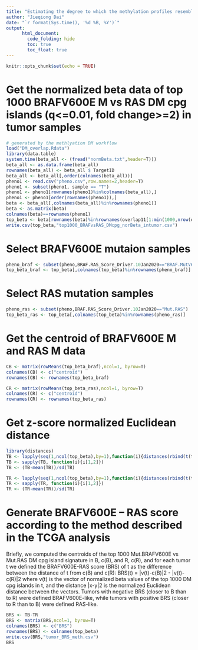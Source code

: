 ```yaml
---
title: "Estimating the degree to which the methylation profiles resemble either BRAFV600Eor RAS-mutated PTC with the BRAFV600E – RAS score"
author: "Jieqiong Dai"
date: "`r format(Sys.time(), '%d %B, %Y')`"
output: 
      html_document:
        code_folding: hide
        toc: true
        toc_float: true
---
```


```r
knitr::opts_chunk$set(echo = TRUE)
```

# Get the normalized beta data of top 1000 BRAFV600E M vs RAS DM cpg islands (q<=0.01, fold change>=2) in tumor samples
```r
# generated by the methlyation DM workflow
load("DM_overlap.Rdata")
library(data.table)
system.time(beta_all <- (fread("normBeta.txt",header=T)))
beta_all <- as.data.frame(beta_all)
rownames(beta_all) <- beta_all $ TargetID
beta_all <- beta_all[,order(colnames(beta_all))]
pheno1 <- read.csv("pheno.csv",row.names=2,header=T)
pheno1 <- subset(pheno1, sample == "T")
pheno1 <- pheno1[rownames(pheno1)%in%colnames(beta_all),]
pheno1 <- pheno1[order(rownames(pheno1)),]
beta <- beta_all[,colnames(beta_all)%in%rownames(pheno1)]
beta <- as.matrix(beta)
colnames(beta)==rownames(pheno1)
top_beta <- beta[rownames(beta)%in%rownames(overlap11[1:min(1000,nrow(overlap11)),]),]
write.csv(top_beta,"top1000_BRAFvsRAS_DMcpg_norBeta_intumor.csv")
```

# Select BRAFV600E mutaion samples
```r
pheno_braf <- subset(pheno,BRAF.RAS_Score_Driver.10Jan2020=="BRAF.MutV600E")
top_beta_braf <- top_beta[,colnames(top_beta)%in%rownames(pheno_braf)]
```

# Select RAS mutation samples
```r
pheno_ras <- subset(pheno,BRAF.RAS_Score_Driver.10Jan2020=="Mut.RAS")
top_beta_ras <- top_beta[,colnames(top_beta)%in%rownames(pheno_ras)]
```

# Get the centroid of BRAFV600E M and RAS M data
```r
CB <- matrix(rowMeans(top_beta_braf),ncol=1, byrow=T)
colnames(CB) <- c("centroid")
rownames(CB) <- rownames(top_beta_braf)

CR <- matrix(rowMeans(top_beta_ras),ncol=1, byrow=T)
colnames(CR) <- c("centroid")
rownames(CR) <- rownames(top_beta_ras)
```

# Get z-score normalized Euclidean distance
```r
library(distances)
TB <- lapply(seq(1,ncol(top_beta),by=1),function(i){distances(rbind(t(top_beta[,i]),t(CB)))})
TB <- sapply(TB, function(i){i[1,2]}) 
TB <- (TB-mean(TB))/sd(TB)

TR <- lapply(seq(1,ncol(top_beta),by=1),function(i){distances(rbind(t(top_beta[,i]),t(CR)))})
TR <- sapply(TR, function(i){i[1,2]}) 
TR <- (TR-mean(TR))/sd(TR)
```

# Generate BRAFV600E – RAS score according to the method described in the TCGA analysis

Briefly, we computed the centroids of the top 1000 Mut.BRAFV600E vs Mut.RAS DM cpg island signature in B, c(B), and R, c(R), and for each tumor t we defined the BRAFV600E-RAS score (BRS) of t as the difference between the distance of t from c(B) and c(R):
BRS(t) = |v(t)-c(B)|2 - |v(t)-c(R)|2
where v(t) is the vector of normalized beta values of the top 1000 DM cpg islands in t, and the distance |x-y|2 is the normalized Euclidean distance between the vectors.
Tumors with negative BRS (closer to B than to R) were defined BRAFV600E-like, while tumors with positive BRS (closer to R than to B) were defined RAS-like.
```r
BRS <- TB-TR
BRS <- matrix(BRS,ncol=1, byrow=T)
colnames(BRS) <- c("BRS")
rownames(BRS) <- colnames(top_beta)  
write.csv(BRS,"tumor_BRS_meth.csv")
BRS
```

